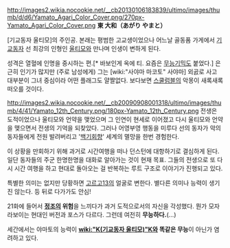 http://images2.wikia.nocookie.net/__cb20130106183839/ultimo/images/thumb/d/d6/Yamato_Agari_Color_Cover.png/270px-Yamato_Agari_Color_Cover.png
'''東 大和（あがり やまと）'''

[기교동자 울티모]의 주인공.
본래는 평범한 고교생이었으나 어느날 골동품 가게에서 [[기교동자]] 선 최강의 인형인 [[울티모]]와 만나며 인생이 변하게 된다.

성격은 열혈에 인명을 중시하는 편.[* 바보인게 옥에 티. 요즘은 [[무능]]기믹도 붙었다.] 은근히 인기가 많지만 (주로 남성에게) 그는 [wiki:"사야마 마코토" 사야마] 외곬로 사고 대부분이 그녀 중심이라 어떤 플래그도 얄짤없다. 보다보면 [[스쿨럼블]]의 악몽이 새록새록 떠오를 것이다.

http://images2.wikia.nocookie.net/__cb20090908001318/ultimo/images/thumb/4/41/Yamato_12th_Century.png/180px-Yamato_12th_Century.png
전생은 도적이었으나 울티모와 언약을 맺었으며 그 인연이 현세로 이어졌고 다시 울티모와 언약을 맺으면서 전생의 기억을 되찾았다. 그러나 어영부영 행동을 미루다 선의 동자가 악의 동자들에게 전원 발려버리고 '[[백기회향]]' 세계의 멸망을 한번 경험한다.

이 상황을 만회하기 위해 과거로 시간여행을 떠나 던스턴에 대항하기로 결심하게 된다. 일단 동자들의 주군 한명한명을 대화로 알아가는 것이 현재 목표. 그들의 전생으로 또 다시 시간 여행을 하고 현대로 돌아오는 걸 반복하는 루트 구조로 이야기가 진행되고 있다.

특별한 의미는 없지만 당황하면 [[고르고13]]의 얼굴로 변한다. 별다른 의미나 능력이 생기진 않는다. 등 뒤로 다가가도 안심!

21화에 들어서 '''[[정조]]의 위험'''을 느끼다가 과거 도적으로서의 자신을 각성했다. 뭔가 모자라보이는 현대인 버전과 포스가 다르다. 그런데 여전히 '''무능하다.'''(…)

세간에서는 야마토의 능력이 '''[[wiki:"K(기교동자 울티모)"K]]와 똑같은 무능'''이 아닌가 염려하고 있다.
